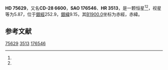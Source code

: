 {{Starbox begin
| name = HD 75629
}}
{{Starbox observe
| epoch = [[J2000.0|J2000.0]]
| constell = {{星座名待查}}<ref name=SIMBAD>{{cite web
 | url=http://simbad.u-strasbg.fr/simbad/sim-id?Ident=HR+3513
 | title =Pulsating variable Star
 | publisher=Centre de Données astronomiques de Strasbourg
 | work=SIMBAD
 | accessdate=2012-07-13}}</ref><ref name=DATA>{{cite web
 | url=http://vizier.u-strasbg.fr/viz-bin/VizieR-5?-out.add=.&-source=5050&-corr=PK=HR&-out.max=9999&HR=3513
 | title=VizieR Detailed Page
 | accessdate=2012-07-13
 | archive-date=2016-03-04
 | archive-url=https://web.archive.org/web/20160304214534/http://vizier.u-strasbg.fr/viz-bin/VizieR-5?-out.add=.&-source=5050&-corr=PK=HR&-out.max=9999&HR=3513
 | dead-url=no
 }}</ref>
| 星官 = 
| ra = {{RA|8|50|2.2}}<ref name=SIMBAD /><ref name=DATA />
| dec = {{DEC|-29|27|47}}<ref name=SIMBAD /><ref name=DATA />
| appmag_v = 5.87<ref name=SIMBAD /><ref name=DATA />
}}
{{Starbox character
| class = G8III<ref name=SIMBAD /><ref name=DATA />
| b-v = 0.95<ref name=SIMBAD /><ref name=DATA />
| u-b = <ref name=SIMBAD /><ref name=DATA />
| r-i = <ref name=SIMBAD /><ref name=DATA />
| variable = 
}}
{{Starbox astrometry
| radial_v = 
| prop_mo_ra = -10
| parallax = 
| p_error = 
}}
{{Starbox catalog
| names =CD-28 6600，[[SAO星表|SAO]] 176546，[[HD星表|HD]] 75629，[[HR星表|HR]] 3513}}
{{Starbox reference |Simbad=HR+3513}}
{{Starbox end}}

'''HD 75629'''，又名'''CD-28 6600'''，'''SAO 176546'''、'''HR 3513'''，是一颗恒星<ref name=SIMBAD /><ref name=DATA />，视星等为5.87，位于[[銀道座標系|銀經]]252.9，[[銀道座標系|銀緯]]9.15，其[[B1900.0|B1900.0]]坐标为赤經{{RA|8|45|50.7}}，赤緯{{DEC|-29|9.15|26}}。

== 参考文献 ==
{{reflist}}

{{star-stub}}

[[Category:HD和HDE天體|75629]]
[[Category:HR天體|3513]]
[[Category:SAO天體|176546]]